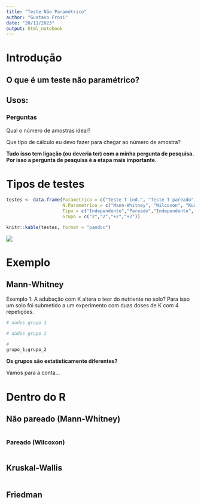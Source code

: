 ```yaml
---
title: "Teste Não Paramétrico"
author: "Gustavo Frosi"
date: "20/11/2023"
output: html_notebook
---
```


# Introdução

## O que é um teste não paramétrico?



## 



## Usos:



### Perguntas

Qual o número de amostras ideal?

Que tipo de cálculo eu devo fazer para chegar ao número de amostra?

**Tudo isso tem ligação (ou deveria ter) com a minha pergunta de pesquisa. Por isso a pergunta de pesquisa é a etapa mais importante.**


# Tipos de testes

```r
testes <- data.frame(Parametrico = c("Teste T ind.", "Teste T pareado", "Anova ind.", "Anova pareada"), 
                     N.Parametrico = c("Mann-Whitney", "Wilcoxon", "Kuskal-Wallis", "Friedman"), 
                     Tipo = c("Independente","Pareado","Independente", "Pareado"),
                     Grupo = c("2","2","+2","+2"))

knitr::kable(testes, format = "pandoc")
```

![](https://marcoarmello.files.wordpress.com/2012/05/teste-estatistico-marco-mello.001.png)

# Exemplo 

## Mann-Whitney

Exemplo 1: 
A adubação com K altera o teor do nutriente no solo?
Para isso um solo foi submetido a um experimento com duas doses de K com 4 repetições. 

```r
# dados grupo 1

# dados grupo 2

# 
grupo_1;grupo_2
```

**Os grupos são estatisticamente diferentes?**

Vamos para a conta...




# Dentro do R

## Não pareado (Mann-Whitney)

```r

```

### Pareado (Wilcoxon)
```r

```

## Kruskal-Wallis
```r


```

## Friedman

```r


```





